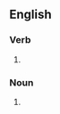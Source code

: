 ==English==

===Verb===
{{head|en|verb form}}

# {{en-third-person singular of|infatuate}}

===Noun===
{{head|en|noun form}}

# {{plural of|infatuate|lang=en}}